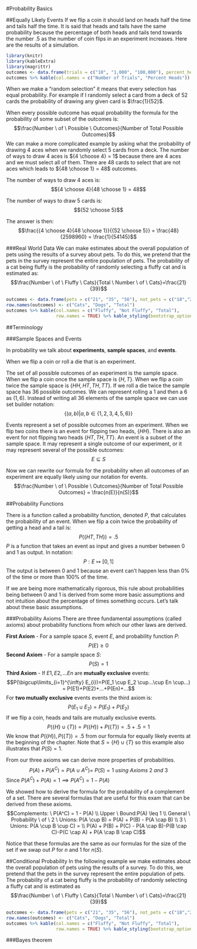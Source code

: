 #Probability Basics

##Equally Likely Events
If we flip a coin it should land on heads half the time and tails half the time. It is said that heads and tails have the same probability because the percentage of both heads and tails tend towards the number $.5$ as the number of coin flips in an experiment increases. Here are the results of a simulation.
```r
library(knitr)
library(kableExtra)
library(magrittr)
outcomes <- data.frame(trials = c("10", "1,000", "100,000"), percent_heads = c("60%","48.1%","50.005%"))
outcomes %>% kable(col.names = c("Number of Trials", "Percent Heads")) %>% kable_styling(bootstrap_options = "striped", full_width = FALSE)
```

When we make a "random selection" it means that every selection has equal probability. For example if I randomly select a card from a deck of $52$ cards the probability of drawing any given card is $\frac{1}{52}$.

When every possible outcome has equal probability the formula for the probability of some subset of the outcomes is:
$$\frac{Number \ of \ Possible \ Outcomes}{Number of Total Possible Outcomes}$$
We can make a more complicated example by asking what the probability of drawing 4 aces when we randomly select 5 cards from a deck. The number of ways to draw 4 aces is ${4 \choose 4} = 1$ because there are 4 aces and we must select all of them. There are 48 cards to select that are not aces which leads to ${48 \choose 1} = 48$ outcomes. 

The number of ways to draw 4 aces is:
$${4 \choose 4}{48 \choose 1} = 48$$

The number of ways to draw 5 cards is:
$${52 \choose 5}$$

The answer is then:
$$\frac{{4 \choose 4}{48 \choose 1}}{{52 \choose 5}} = \frac{48}{2598960} = \frac{1}{54145}$$

###Real World Data
We can make estimates about the overall population of pets using the results of a survey about pets. To do this, we pretend that the pets in the survey represent the entire population of pets. The probability of a cat being fluffy is the probability of randomly selecting a fluffy cat and is estimated as:
$$\frac{Number \ of \ Fluffy \ Cats}{Total \ Number \ of \ Cats}=\frac{21}{39}$$
```r
outcomes <- data.frame(pets = c("21", "35", "56"), not_pets = c("18","26","44"), total = c("39", "61", "100"))
row.names(outcomes) <- c("Cats", "Dogs", "Total")
outcomes %>% kable(col.names = c("Fluffy", "Not Fluffy", "Total"),
                   row.names = TRUE) %>% kable_styling(bootstrap_options = "striped", full_width = FALSE) %>% column_spec(1, bold=TRUE, border_right=TRUE) %>% column_spec(4, bold=TRUE) %>% row_spec(3, bold = TRUE)
```

##Terminology

###Sample Spaces and Events

In probability we talk about **experiments**, **sample spaces**, and **events**. 

When we flip a coin or roll a die that is an experiment. 

The set of all possible outcomes of an experiment is the sample space. When we flip a coin once the sample space is $\{H,T\}$. When we flip a coin twice the sample space is $\{HH,HT,TH,TT\}$. If we roll a die twice the sample space has 36 possible outcomes. We can represent rolling a $1$ and then a $6$ as $(1,6)$. Instead of writing all 36 elements of the sample space we can use set builder notation:
$$\{(a,b)|a,b \in \{1,2,3,4,5,6\}\}$$

Events represent a set of possible outcomes from an experiment. When we flip two coins there is an event for flipping two heads, $\{HH\}$. There is also an event for not flipping two heads $\{HT,TH,TT\}$. An event is a subset of the sample space. It may represent a single outcome of our experiment, or it may represent several of the possible outcomes:
$$E \subseteq S$$

Now we can rewrite our formula for the probability when all outcomes of an experiment are equally likely using our notation for events.
$$\frac{Number \ of \ Possible \ Outcomes}{Number of Total Possible Outcomes} = \frac{n(E)}{n(S)}$$

##Probability Functions

There is a function called a probability function, denoted $P$, that calculates the probability of an event. When we flip a coin twice the probability of getting a head and a tail is:
$$P(\{HT, TH\})=.5$$
$P$ is a function that takes an event as input and gives a number between $0$ and $1$ as output. In notation:
$$P:E \mapsto [0,1]$$
The output is between $0$ and $1$ because an event can't happen less than $0\%$ of the time or more than $100\%$ of the time.

If we are being more mathematically rigorous, this rule about probabilities being between $0$ and $1$ is derived from some more basic assumptions and not intuition about the percentage of times something occurs. Let's talk about these basic assumptions.

###Probability Axioms
There are three fundamental assumptions (called axioms) about probability functions from which our other laws are derived.

**First Axiom** - For a sample space $S$, event $E$, and probability function $P$:
$$P(E) \geq 0$$
**Second Axiom** - For a sample space $S$:
$$P(S)=1$$
**Third Axiom** - If $E1, E2, ...En$ are **mutually exclusive** events:
$$P(\bigcup\limits_{i=1}^{\infty} E_{i})=P(E_1 \cup E_2 \cup...\cup En \cup...) = P(E1)+P(E2)+...+P(En)+...$$
For **two mutually exclusive** events events the third axiom is: 
$$P(E_1 \cup E_2) = P(E_1)+P(E_2)$$
If we flip a coin, heads and tails are mutually exclusive events. 
$$P(\{H\} \cup \{T\}) = P(\{H\})+P(\{T\}) = .5 + .5 = 1$$ 
We know that $P(\{H\}), P(\{T\})=.5$ from our formula for equally likely events at the beginning of the chapter. Note that $S = \{H\} \cup \{T\}$ so this example also illustrates that $P(S)=1$.

From our three axioms we can derive more properties of probabilities.
$$P(A)+P(A^C) = P(A \cup A^C) = \ P(S) = 1 \ using \ Axioms \ 2 \ and \ 3$$
Since $P(A^C)+P(A) = 1 \implies P(A^C) = 1-P(A)$

We showed how to derive the formula for the probability of a complement of a set. There are several formulas that are useful for this exam that can be derived from these axioms.
$$Complements: \ P(A^C) = 1 - P(A) \\
Upper \ Bound:P(A) \leq 1 \\
General \ Probability \ of \ 2 \ Unions: P(A \cup B) = P(A) + P(B) - P(A \cap B) \\
3 \ Unions: P(A \cup B \cup C) =  \\ P(A) + P(B) + P(C) - P(A \cap B)-P(B \cap C)-P(C \cap A) + P(A \cap B \cap C)$$

Notice that these formulas are the same as our formulas for the size of the set if we swap out $P$ for $n$ and $1$ for $n(S)$.

##Conditional Probability
In the following example we make estimates about the overall population of pets using the results of a survey. To do this, we pretend that the pets in the survey represent the entire population of pets. The probability of a cat being fluffy is the probability of randomly selecting a fluffy cat and is estimated as $$\frac{Number \ of \ Fluffy \ Cats}{Total \ Number \ of \ Cats}=\frac{21}{39}$$
```r
outcomes <- data.frame(pets = c("21", "35", "56"), not_pets = c("18","26","44"), total = c("39", "61", "100"))
row.names(outcomes) <- c("Cats", "Dogs", "Total")
outcomes %>% kable(col.names = c("Fluffy", "Not Fluffy", "Total"),
                   row.names = TRUE) %>% kable_styling(bootstrap_options = "striped", full_width = FALSE) %>% column_spec(1, bold=TRUE, border_right=TRUE) %>% column_spec(4, bold=TRUE) %>% row_spec(3, bold = TRUE)
```

###Bayes theorem
